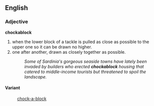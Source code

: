 ==English==
===Adjective===
'''chockablock'''
# when the lower block of a tackle is pulled as close as possible to the upper one so it can be drawn no higher.
# one after another, drawn as closely together as possible.
#:''Some of Sardinia's gorgeous seaside towns have lately been invaded by builders who erected '''chockablock''' housing that catered to middle-income tourists but threatened to spoil the landscape.''
====Variant====
:[[chock-a-block]]